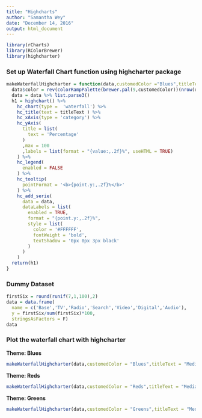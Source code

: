 ---
title: "Highcharts"
author: "Samantha Wey"
date: "December 14, 2016"
output: html_document
---

```{r echo=FALSE, results="hide",message=FALSE, warning=FALSE}
library(rCharts)
library(RColorBrewer)
library(highcharter)
```

### Set up Waterfall Chart function using highcharter package
```{r}

makeWaterfallHighcharter = function(data,customedColor ="Blues",titleText = "Variable Importance"){
  data$color = rev(colorRampPalette(brewer.pal(9,customedColor))(nrow(data)+2)[-c(1,2)])
  data = data %>% list.parse3()
  h1 = highchart() %>%
    hc_chart(type =  'waterfall') %>%
    hc_title(text = titleText ) %>%
    hc_xAxis(type = 'category') %>%
    hc_yAxis(
      title = list(
        text = 'Percentage'
      )
      ,max = 100
      ,labels = list(format = "{value:,.2f}%", useHTML = TRUE)
    ) %>%
    hc_legend(
      enabled = FALSE
    ) %>%
    hc_tooltip(
      pointFormat = '<b>{point.y:,.2f}%</b>'
    ) %>%
    hc_add_serie(
      data = data,
      dataLabels = list(
        enabled = TRUE,
        format = "{point.y:,.2f}%",
        style = list(
          color = '#FFFFFF',
          fontWeight = 'bold',
          textShadow = '0px 0px 3px black'
        )
      )
    )
  return(h1)
}

```

### Dummy Dataset
```{r}
firstSix = round(runif(7,1,100),2)
data = data.frame(
  name = c('Base','TV','Radio','Search','Video','Digital','Audio'),
  y = firstSix/sum(firstSix)*100,
  stringsAsFactors = F)
data
```

### Plot the waterfall chart with highcharter
__Theme: Blues__
```{r}
makeWaterfallHighcharter(data,customedColor = "Blues",titleText = "Media Contribution")
```
__Theme: Reds__
```{r}
makeWaterfallHighcharter(data,customedColor = "Reds",titleText = "Media Contribution")
```
__Theme: Greens__
```{r}
makeWaterfallHighcharter(data,customedColor = "Greens",titleText = "Media Contribution")
```



